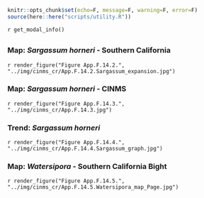 ```r
knitr::opts_chunk$set(echo=F, message=F, warning=F, error=F)
source(here::here("scripts/utility.R"))
```

`r get_modal_info()`

## {.tabset}

### Map: _Sargassum horneri_ - Southern California

`r render_figure("Figure App.F.14.2.", "../img/cinms_cr/App.F.14.2.Sargassum_expansion.jpg")`

### Map: _Sargassum horneri_ - CINMS

`r render_figure("Figure App.F.14.3.", "../img/cinms_cr/App.F.14.3.jpg")`

### Trend: _Sargassum horneri_

`r render_figure("Figure App.F.14.4.", "../img/cinms_cr/App.F.14.4.Sargassum_graph.jpg")`

### Map: _Watersipora_ - Southern California Bight

`r render_figure("Figure App.F.14.5.", "../img/cinms_cr/App.F.14.5.Watersipora_map_Page.jpg")`


